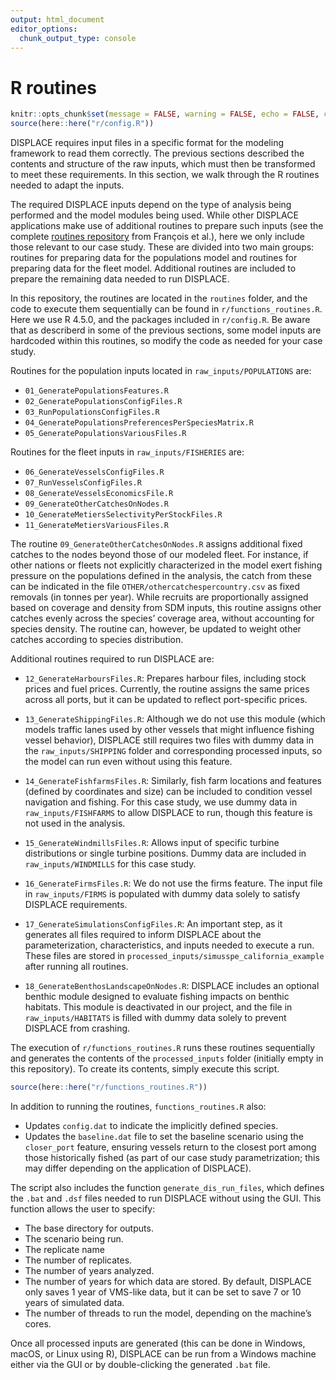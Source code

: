 ```yaml
---
output: html_document
editor_options: 
  chunk_output_type: console
---
```


# R routines {#sec-routines}

```r
knitr::opts_chunk$set(message = FALSE, warning = FALSE, echo = FALSE, cache = FALSE)
source(here::here("r/config.R"))
```

DISPLACE requires input files in a specific format for the modeling framework to read them correctly. The previous sections described the contents and structure of the raw inputs, which must then be transformed to meet these requirements. In this section, we walk through the R routines needed to adapt the inputs.  

The required DISPLACE inputs depend on the type of analysis being performed and the model modules being used. While other DISPLACE applications make use of additional routines to prepare such inputs (see the complete [routines repository](https://github.com/frabas/DISPLACE_R_inputs) from François et al.), here we only include those relevant to our case study. These are divided into two main groups: routines for preparing data for the populations model and routines for preparing data for the fleet model. Additional routines are included to prepare the remaining data needed to run DISPLACE.

In this repository, the routines are located in the `routines` folder, and the code to execute them sequentially can be found in `r/functions_routines.R`. Here we use R 4.5.0, and the packages included in `r/config.R`. Be aware that as describerd in some of the previous sections, some model inputs are hardcoded within this routines, so modify the code as needed for your case study.

Routines for the population inputs located in `raw_inputs/POPULATIONS` are:

- `01_GeneratePopulationsFeatures.R`  
- `02_GeneratePopulationsConfigFiles.R`  
- `03_RunPopulationsConfigFiles.R`  
- `04_GeneratePopulationsPreferencesPerSpeciesMatrix.R`  
- `05_GeneratePopulationsVariousFiles.R`  

Routines for the fleet inputs in `raw_inputs/FISHERIES` are:

- `06_GenerateVesselsConfigFiles.R`  
- `07_RunVesselsConfigFiles.R`  
- `08_GenerateVesselsEconomicsFile.R`  
- `09_GenerateOtherCatchesOnNodes.R`  
- `10_GenerateMetiersSelectivityPerStockFiles.R`  
- `11_GenerateMetiersVariousFiles.R`  

The routine `09_GenerateOtherCatchesOnNodes.R` assigns additional fixed catches to the nodes beyond those of our modeled fleet. For instance, if other nations or fleets not explicitly characterized in the model exert fishing pressure on the populations defined in the analysis, the catch from these can be indicated in the file `OTHER/othercatchespercountry.csv` as fixed removals (in tonnes per year). While recruits are proportionally assigned based on coverage and density from SDM inputs, this routine assigns other catches evenly across the species’ coverage area, without accounting for species density. The routine can, however, be updated to weight other catches according to species distribution.

Additional routines required to run DISPLACE are:

-   `12_GenerateHarboursFiles.R`: Prepares harbour files, including stock prices and fuel prices. Currently, the routine assigns the same prices across all ports, but it can be updated to reflect port-specific prices.  

-   `13_GenerateShippingFiles.R`: Although we do not use this module (which models traffic lanes used by other vessels that might influence fishing vessel behavior), DISPLACE still requires two files with dummy data in the `raw_inputs/SHIPPING` folder and corresponding processed inputs, so the model can run even without using this feature.  

-   `14_GenerateFishfarmsFiles.R`: Similarly, fish farm locations and features (defined by coordinates and size) can be included to condition vessel navigation and fishing. For this case study, we use dummy data in `raw_inputs/FISHFARMS` to allow DISPLACE to run, though this feature is not used in the analysis.  

-   `15_GenerateWindmillsFiles.R`: Allows input of specific turbine distributions or single turbine positions. Dummy data are included in `raw_inputs/WINDMILLS` for this case study.  

-   `16_GenerateFirmsFiles.R`: We do not use the firms feature. The input file in `raw_inputs/FIRMS` is populated with dummy data solely to satisfy DISPLACE requirements.  

-   `17_GenerateSimulationsConfigFiles.R`: An important step, as it generates all files required to inform DISPLACE about the parameterization, characteristics, and inputs needed to execute a run. These files are stored in `processed_inputs/simusspe_california_example` after running all routines.  

-   `18_GenerateBenthosLandscapeOnNodes.R`: DISPLACE includes an optional benthic module designed to evaluate fishing impacts on benthic habitats. This module is deactivated in our project, and the file in `raw_inputs/HABITATS` is filled with dummy data solely to prevent DISPLACE from crashing.



The execution of `r/functions_routines.R` runs these routines sequentially and generates the contents of the `processed_inputs` folder (initially empty in this repository). To create its contents, simply execute this script.  

```r
source(here::here("r/functions_routines.R"))
```

In addition to running the routines, `functions_routines.R` also:

- Updates `config.dat` to indicate the implicitly defined species.  
- Updates the `baseline.dat` file to set the baseline scenario using the `closer_port` feature, ensuring vessels return to the closest port among those historically fished (as part of our case study parametrization; this may differ depending on the application of DISPLACE).  

The script also includes the function `generate_dis_run_files`, which defines the `.bat` and `.dsf` files needed to run DISPLACE without using the GUI. This function allows the user to specify:  

- The base directory for outputs.  
- The scenario being run.  
- The replicate name
- The number of replicates.
- The number of years analyzed.
- The number of years for which data are stored. By default, DISPLACE only saves 1 year of VMS-like data, but it can be set to save 7 or 10 years of simulated data.  
- The number of threads to run the model, depending on the machine’s cores.  

Once all processed inputs are generated (this can be done in Windows, macOS, or Linux using R), DISPLACE can be run from a Windows machine either via the GUI or by double-clicking the generated `.bat` file.

